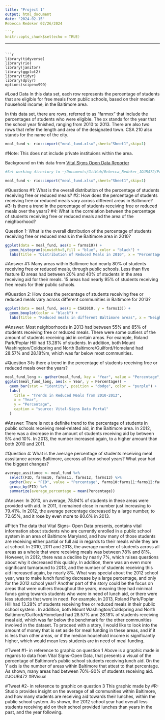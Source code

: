 ```yaml
---
title: "Project 1"
output: html_document
date: "2024-02-15"
Rebecca Redeker 02/26/2024

```r
knitr::opts_chunk$set(echo = TRUE)
```
---
```

```r
library(tidyverse)
library(rio)
library(janitor)
library(ggplot2)
library(tidyr)
library(dplyr)
options(scipen=999)

```

#Load Data
In this data set, each row represents the percentage of students that are eligible for free meals from public schools, based on their median household income, in the Baltimore area. 

In this data set, there are rows, referred to as "farmxx" that include the percentages of students who were eligible. The xx stands for the year that the school year finished, ranging from 2010 to 2013. There are also two rows that refer the length and area of the designated town. CSA 210 also stands for the name of the city. 

```r
meal_fund <- rio::import("meal_fund.xlsx",sheet="Sheet1",skip=1)

```

#Note:
This does not include private instituions within the area.

Background on this data from [Vital Signs Open Data Reporter](https://vital-signs-bniajfi.hub.arcgis.com/datasets/bniajfi::percentage-of-students-receiving-free-or-reduced-meals/about) 

```r
#Set working directory to ~/Documents/GitHub/Rebecca_Redeker_JOUR472/Project 1 

meal_fund <- rio::import("meal_fund.xlsx",sheet="Sheet1",skip=1)

```
#Questions
#1: What is the overall distribution of the percentage of students receiving free or reduced meals?
#2:  How does the percentage of students receiving free or reduced meals vary across different areas in Baltimore?
#3: Is there a trend in the percentage of students receiving free or reduced meals over the years?
#4: What is the correlation between the percentage of students receiving free or reduced meals and the area of the neighborhood?


Question 1: What is the overall distribution of the percentage of students receiving free or reduced meals in the Baltimore area in 2010?


```r

ggplot(data = meal_fund, aes(x = farms10)) +
  geom_histogram(binwidth=5,fill = "blue", color = "black") +
  labs(title = "Distribution of Reduced Meals in 2010", x = "Percentage")
```
#Answer #1: 
Many areas within Baltimore had nearly 80% of students receiving free or reduced meals, through public schools. Less than five feature ID areas had between 20% and 40% of students in the area receiving aid for their meals. 15 areas had nearly 95% of students receiving free meals for their public schools. 


#Question 2: How does the percentage of students receiving free or reduced meals vary across different communities in Baltimore for 2013?
```r
ggplot(data = meal_fund, aes(x = CSA2010, y = farms13)) +
  geom_boxplot(color = "black") +
  labs(title = "Reduced meals in different Baltimore areas", x = "Neighborhood", y = "Percentage")
```

#Answer:
Most neighborhoods in 2013 had between 55% and 85% of students receiving free or reduced meals. There were some outliers of the amount of students receiving aid in certain areas. For example, Roland Park/Poplar Hill had 13.28% of students. In addition, both Mount Washington/Coldspring and North Baltimore/Guilford/Homeland had 28.57% and 28.18%m, which was far below most communities.


#Question 3:Is there a trend in the percentage of students receiving free or reduced meals over the years?
```r
meal_fund_long <- gather(meal_fund, key = "Year", value = "Percentage", farms10:farms13)
ggplot(meal_fund_long, aes(x = Year, y = Percentage)) +
  geom_bar(stat = "identity", position = "dodge", color = "purple") +
  labs(
    title = "Trends in Reduced Meals from 2010-2013",
    x = "Year",
    y = "Percentage",
    caption = "source: Vital-Signs Data Portal"
  )
```

#Answer: 
There is not a definite trend to the percentage of students in public schools receiving meal-related aid, in the Baltimore area. In 2012, there was a decrease in the amount of students receiving aid by between 5% and 10%. In 2013, the number increased again, to a higher amount than both 2010 and 2011. 



#Question 4: What is the average percentage of students receiving meal asssitance across Baltimore, accross all four school years? What year had the biggest changes?
```r
average_assitance <- meal_fund %>%
  select(FID, farms10, farms11, farms12, farms13) %>%
  gather(key = "FID", value = "Percentage", farms10:farms11:farms12:farms13) %>%
  group_by(FID) %>%
  summarize(average_percentage = mean(Percentage))

```
#Answer:
In 2010, on average, 78.94% of students in these areas were provided with aid. In 2011, it remained close in number just increasing to 79.41%. In 2012, the average percentage decreased by a large number, to 72.65%, and it rose by even more to 80.6% in 2013. 


#Pitch
The data that Vital Signs- Open Data presents, contains vital information about students who are currently enrolled in a public school system in an area of Baltimore Maryland, and how many of those students are receiving either partial or full aid in regards to their meals while they are at school. 
In 2010, 2011 and 2013, the average number of students across all areas as a whole that were receiving meals was between 78% and 81%. However, in 2012, there was a decline by nearly 7%, which raises questions about why it decreased this quickly. In addition, there was an even more significant turnaround to 2013, and the number of students receiving this aid increased again, by nearly 8%. 
What was special about the 2012 school year, was to make lunch funding decrease by a large percentage, and only for the 2012 school year? Another part of the story could be the focus on areas that were outliers throughout the years, meaning they had minimal funds going towards students who were in need of lunch aid, or there were less students that were in need. For example, in 2013, Roland Park/Poplar Hill had 13.28% of students receiving free or reduced meals in their public school system . In addition, both Mount Washington/Coldspring and North Baltimore/Guilford/Homeland had 28.57% and 28.18% of students receiving meal aid, which was far below the benchmark for the other communities involved in the dataset.
To proceed with a story, I would like to look into the amount of money that is set aside for meal funding in these areas, and if it is less than other areas, or if the median household income is significantly higher, which would mean less students are in need of meal funding. 


#Tweet #1- in reference to graphic on question 1
Above is a graphic made in regards to data from Vital Signs-Open Data, that presents a visual of the percentage of Baltimore’s public school students receiving lunch aid. On the Y axis is the number of areas within Baltimore that attest to that percentage. As shown, many areas had between 70%-90% of students receiving aid. #JOUR472 #RVisual


#Tweet #2- in reference to graphic on question 3
This graphic made by #R-Studio provides insight on the average of all communities within Baltimore, and how many students are receiving aid towards their lunches, within the public school system. As shown, the 2012 school year had overall less students receiving aid on their school provided lunches than years in the past, and the year following. 



